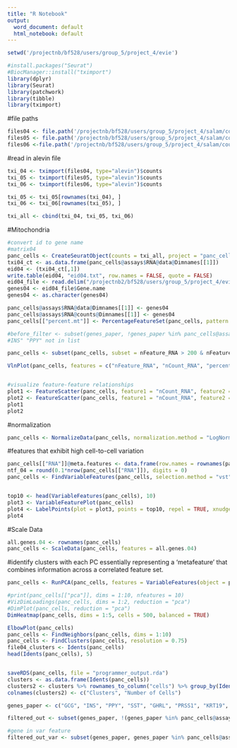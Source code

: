 ```yaml
---
title: "R Notebook"
output:
  word_document: default
  html_notebook: default
---
```


```r
setwd('/projectnb/bf528/users/group_5/project_4/evie')
```


```r
#install.packages("Seurat")
#BiocManager::install("tximport")
library(dplyr)
library(Seurat)
library(patchwork)
library(tibble)
library(tximport)
```

#file paths
```r
files04 <- file.path('/projectnb/bf528/users/group_5/project_4/salam/counts_alevin/SRR3879604_counts/alevin/quants_mat.gz')
files05 <- file.path('/projectnb/bf528/users/group_5/project_4/salam/counts_alevin/SRR3879605_counts/alevin/quants_mat.gz')
files06 <-file.path('/projectnb/bf528/users/group_5/project_4/salam/counts_alevin/SRR3879606_counts/alevin/quants_mat.gz')
```


#read in alevin file
```r
txi_04 <- tximport(files04, type="alevin")$counts 
txi_05 <- tximport(files05, type="alevin")$counts
txi_06 <- tximport(files06, type="alevin")$counts

txi_05 <- txi_05[rownames(txi_04), ]
txi_06 <- txi_06[rownames(txi_05), ]

txi_all <- cbind(txi_04, txi_05, txi_06)
```


#Mitochondria

```r

#convert id to gene name
#matrix04
panc_cells <- CreateSeuratObject(counts = txi_all, project = "panc_cells", min.cells = 3, min.features = 20)
txi04_ct <- as.data.frame(panc_cells@assays$RNA@data@Dimnames[[1]])
eid04 <- (txi04_ct[,1])
write.table(eid04, "eid04.txt", row.names = FALSE, quote = FALSE)
eid04_file <- read.delim("/projectnb2/bf528/users/group_5/project_4/evie/mart_export (8).txt")
genes04 <- eid04_file$Gene.name
genes04 <- as.character(genes04)

panc_cells@assays$RNA@data@Dimnames[[1]] <- genes04
panc_cells@assays$RNA@counts@Dimnames[[1]] <- genes04
panc_cells[["percent.mt"]] <- PercentageFeatureSet(panc_cells, pattern = "^MT-")

#before_filter <- subset(genes_paper, !genes_paper %in% panc_cells@assays$RNA@counts@Dimnames[[1]])
#INS" "PPY" not in list

panc_cells <- subset(panc_cells, subset = nFeature_RNA > 200 & nFeature_RNA < 4000 & percent.mt < 5)

```


```r
VlnPlot(panc_cells, features = c("nFeature_RNA", "nCount_RNA", "percent.mt"), ncol = 2)


#visualize feature-feature relationships
plot1 <- FeatureScatter(panc_cells, feature1 = "nCount_RNA", feature2 = "percent.mt")
plot2 <- FeatureScatter(panc_cells, feature1 = "nCount_RNA", feature2 = "nFeature_RNA")
plot1 
plot2

```


#normalization
```r
panc_cells <- NormalizeData(panc_cells, normalization.method = "LogNormalize", scale.factor = 10000)

```

#features that exhibit high cell-to-cell variation
```r
panc_cells[["RNA"]]@meta.features <- data.frame(row.names = rownames(panc_cells[["RNA"]]))
ntf_04 = round(0.1*nrow(panc_cells[["RNA"]]), digits = 0)
panc_cells <- FindVariableFeatures(panc_cells, selection.method = "vst", nfeatures = ntf_04)


top10 <- head(VariableFeatures(panc_cells), 10)
plot3 <- VariableFeaturePlot(panc_cells)
plot4 <- LabelPoints(plot = plot3, points = top10, repel = TRUE, xnudge = 0, ynudge = 0)
plot4

```

#Scale Data
```r
all.genes.04 <- rownames(panc_cells)
panc_cells <- ScaleData(panc_cells, features = all.genes.04)

```

#identify clusters
with each PC essentially representing a ‘metafeature’ that combines information across a correlated feature set.

```r
panc_cells <- RunPCA(panc_cells, features = VariableFeatures(object = panc_cells))

#print(panc_cells[["pca"]], dims = 1:10, nfeatures = 10)
#VizDimLoadings(panc_cells, dims = 1:2, reduction = "pca")
#DimPlot(panc_cells, reduction = "pca")
DimHeatmap(panc_cells, dims = 1:5, cells = 500, balanced = TRUE)

ElbowPlot(panc_cells)
panc_cells <- FindNeighbors(panc_cells, dims = 1:10)
panc_cells <- FindClusters(panc_cells, resolution = 0.75)
file04_clusters <- Idents(panc_cells)
head(Idents(panc_cells), 5)


saveRDS(panc_cells, file = "programmer_output.rda")
clusters <- as.data.frame(Idents(panc_cells))
clusters2 <- clusters %>% rownames_to_column("cells") %>% group_by(Idents(panc_cells)) %>% summarise(n())
colnames(clusters2) <- c("Clusters", "Number of Cells")
```


```r
genes_paper <- c("GCG", "INS", "PPY", "SST", "GHRL", "PRSS1", "KRT19", "SPARC", "VWF", "RGS5", "PDGFRA", "SOX10", "SDS", "TPSAB1", "TRAC")

filtered_out <- subset(genes_paper, !(genes_paper %in% panc_cells@assays$RNA@counts@Dimnames[[1]]))

#gene in var feature
filtered_out_var <- subset(genes_paper, genes_paper %in% panc_cells@assays$RNA@var.features)


```

